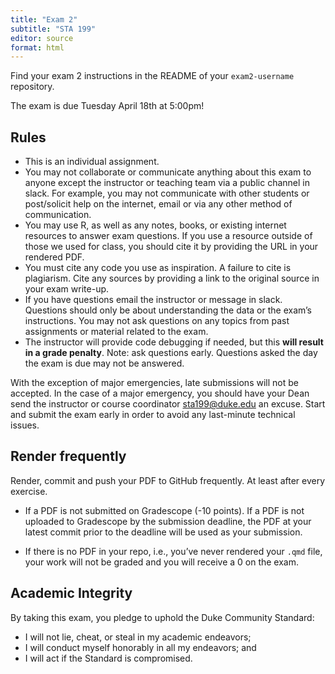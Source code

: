 ```yaml
---
title: "Exam 2"
subtitle: "STA 199"
editor: source
format: html
---
```


<!-- [Click here](https://classroom.github.com/a/nam1-qX6) to create your exam 2 repo. -->

::: callout-important
Find your exam 2 instructions in the README of your `exam2-username` repository. 

The exam is due Tuesday April 18th at 5:00pm!
:::

## Rules

- This is an individual assignment.
- You may not collaborate or communicate anything about this exam to anyone except the instructor or teaching team via a public channel in slack. For example, you may not communicate with other students or post/solicit help on the internet, email or via any other method of communication.
- You may use R, as well as any notes, books, or existing internet resources to answer exam questions. If you use a resource outside of those we used for class, you should cite it by providing the URL in your rendered PDF.
- You must cite any code you use as inspiration. A failure to cite is plagiarism. Cite any sources by providing a link to the original source in your exam write-up.
- If you have questions email the instructor or message in slack. Questions should only be about understanding the data or the exam's instructions. You may not ask questions on any topics from past assignments or material related to the exam.
- The instructor will provide code debugging if needed, but this **will result in a grade penalty**. Note: ask questions early. Questions asked the day the exam is due may not be answered.

With the exception of major emergencies, late submissions will not be accepted. In the case of a major emergency, you should have your Dean send the instructor or course coordinator [sta199@duke.edu]() an excuse. Start and submit the exam early in order to avoid any last-minute technical issues.

## Render frequently

Render, commit and push your PDF to GitHub frequently. At least after every exercise.

- If a PDF is not submitted on Gradescope (-10 points). If a PDF is not uploaded to Gradescope by the submission deadline, the PDF at your latest commit prior to the deadline will be used as your submission.

- If there is no PDF in your repo, i.e., you've never rendered your `.qmd` file, your work will not be graded and you will receive a 0 on the exam.


## Academic Integrity

By taking this exam, you pledge to uphold the Duke Community Standard:

- I will not lie, cheat, or steal in my academic endeavors;
- I will conduct myself honorably in all my endeavors; and
- I will act if the Standard is compromised.

